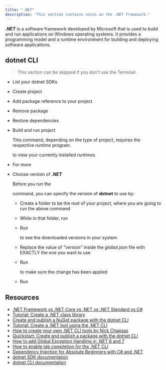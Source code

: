 ```yaml
---
title: ".NET"
description: "This section contains notes on the .NET framework."
---
```



***.NET*** is a software framework developed by Microsoft that is used to build and run applications on Windows operating systems.
It provides a programming model and a runtime environment for building and deploying software applications.

## dotnet CLI

> This section can be skipped if you don't use the Terminal.

- List your dotnet SDKs

  <Gist gistCode="3e497e717541b8b7d7f5d0f01caff253" fileName="sdks-list.sh" />

- Create project

  <Gist gistCode="3e497e717541b8b7d7f5d0f01caff253" fileName="new.sh" />

- Add package reference to your project

  <Gist gistCode="3e497e717541b8b7d7f5d0f01caff253" fileName="package-add.sh" />

- Remove package

  <Gist gistCode="3e497e717541b8b7d7f5d0f01caff253" fileName="package-remove.sh" />

- Restore dependencies

  <Gist gistCode="3e497e717541b8b7d7f5d0f01caff253" fileName="restore.sh" />

- Build and run project

  <Gist gistCode="3e497e717541b8b7d7f5d0f01caff253" fileName="run.sh" />

  This command, depending on the type of project, requires the respective *runtime* program.

  <Gist gistCode="3e497e717541b8b7d7f5d0f01caff253" fileName="runtimes-list.sh" />

  to view your currently installed *runtimes*.
- For more

  <Gist gistCode="3e497e717541b8b7d7f5d0f01caff253" fileName="help.sh" />

- Choose version of ***.NET***

  Before you run the

  <Gist gistCode="3e497e717541b8b7d7f5d0f01caff253" fileName="new.sh" />

  command, you can specify the version of **dotnet** to use by:
  - Create a folder to be the root of your project, where you are going to run the above command
  - While in that folder, run

    <Gist gistCode="3e497e717541b8b7d7f5d0f01caff253" fileName="new-globaljson.sh" />

  - Run

    <Gist gistCode="3e497e717541b8b7d7f5d0f01caff253" fileName="sdks-list.sh" />

    to see the downloaded versions in your system
  - Replace the value of *"version"* inside the *global.json* file with EXACTLY the one you want to use
  - Run

    <Gist gistCode="3e497e717541b8b7d7f5d0f01caff253" fileName="version.sh" />

    to make sure the change has been applied
  - Run

    <Gist gistCode="3e497e717541b8b7d7f5d0f01caff253" fileName="new.sh" />

## Resources

- [.NET Framework vs .NET Core vs .NET vs .NET Standard vs C#](https://youtu.be/4olO9UjRiww)
- [Tutorial: Create a .NET class library](https://learn.microsoft.com/en-us/dotnet/core/tutorials/library-with-visual-studio-code)
- [Create and publish a NuGet package with the dotnet CLI](https://github.com/NuGet/docs.microsoft.com-nuget/blob/main/docs/quickstart/create-and-publish-a-package-using-the-dotnet-cli.md)
- [Tutorial: Create a .NET tool using the .NET CLI](https://learn.microsoft.com/en-us/dotnet/core/tools/global-tools-how-to-create)
- [How to create your own .NET CLI tools by Nick Chapsas](https://youtu.be/JNDgcBDZPkU)
- [Quickstart: Create and publish a package with the dotnet CLI](https://learn.microsoft.com/en-us/nuget/quickstart/create-and-publish-a-package-using-the-dotnet-cli)
- [How to add Global Exception Handling in .NET 6 and 7](https://blog.christian-schou.dk/how-to-do-global-exception-handling-in-net-6-and-7/)
- [How to enable tab completion for the .NET CLI](https://learn.microsoft.com/en-us/dotnet/core/tools/enable-tab-autocomplete)
- [Dependency Injection for Absolute Beginners with C# and .NET](https://youtu.be/tTJetZj3vg0)
- [dotnet SDK documentation](https://docs.microsoft.com/en-us/dotnet/core/sdk)
- [dotnet CLI documentation](https://docs.microsoft.com/en-us/dotnet/core/tools/)
